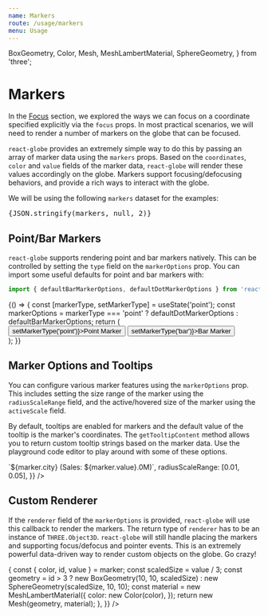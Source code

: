 ```yaml
---
name: Markers
route: /usage/markers
menu: Usage
---
```



  BoxGeometry,
  Color,
  Mesh,
  MeshLambertMaterial,
  SphereGeometry,
} from 'three';

# Markers

In the [Focus](./focus.mdx) section, we explored the ways we can focus on a coordinate specified explicitly via the `focus` props. In most practical scenarios, we will need to render a number of markers on the globe that can be focused.

`react-globe` provides an extremely simple way to do this by passing an array of marker data using the `markers` props. Based on the `coordinates`, `color` and `value` fields of the marker data, `react-globe` will render these values accordingly on the globe. Markers support focusing/defocusing behaviors, and provide a rich ways to interact with the globe.

We will be using the following `markers` dataset for the examples:

<pre style={{ fontSize: 10 }}>{JSON.stringify(markers, null, 2)}</pre>

## Point/Bar Markers

`react-globe` supports rendering point and bar markers natively. This can be controlled by setting the `type` field on the `markerOptions` prop. You can import some useful defaults for point and bar markers with:

```js
import { defaultBarMarkerOptions, defaultDotMarkerOptions } from 'react-globe';
```

<Playground>
  {() => {
    const [markerType, setMarkerType] = useState('point');
    const markerOptions =
      markerType === 'point'
        ? defaultDotMarkerOptions
        : defaultBarMarkerOptions;
    return (
      <div>
        <button onClick={() => setMarkerType('point')}>Point Marker</button>
        <button onClick={() => setMarkerType('bar')}>Bar Marker</button>
        <ReactGlobe markers={markers} markerOptions={markerOptions} />
      </div>
    );
  }}
</Playground>

## Marker Options and Tooltips

You can configure various marker features using the `markerOptions` prop. This includes setting the size range of the marker using the `radiusScaleRange` field, and the active/hovered size of the marker using the `activeScale` field.

By default, tooltips are enabled for markers and the default value of the tooltip is the marker's coordinates. The `getTooltipContent` method allows you to return custom tooltip strings based on the marker data. Use the playground code editor to play around with some of these options.

<Playground>
  <ReactGlobe
    markers={markers}
    markerOptions={{
      activeScale: 1.1,
      enableTooltip: true,
      getTooltipContent: marker => `${marker.city} (Sales: ${marker.value}.0M)`,
      radiusScaleRange: [0.01, 0.05],
    }}
  />
</Playground>

## Custom Renderer

If the `renderer` field of the `markerOptions` is provided, `react-globe` will use this callback to render the markers. The return type of `renderer` has to be an instance of `THREE.Object3D`. `react-globe` will still handle placing the markers and supporting focus/defocus and pointer events. This is an extremely powerful data-driven way to render custom objects on the globe. Go crazy!

<Playground>
  <ReactGlobe
    markers={markers}
    markerOptions={{
      renderer: marker => {
        const { color, id, value } = marker;
        const scaledSize = value / 3;
        const geometry =
          id > 3
            ? new BoxGeometry(10, 10, scaledSize)
            : new SphereGeometry(scaledSize, 10, 10);
        const material = new MeshLambertMaterial({
          color: new Color(color),
        });
        return new Mesh(geometry, material);
      },
    }}
  />
</Playground>
